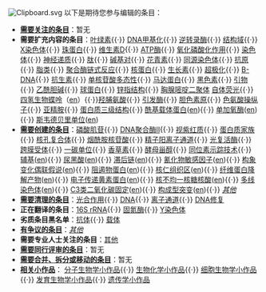 [[Image:Clipboard.svg|right]] 
以下是期待您参与编辑的条目：
*'''[[Wikipedia:需要关注的页面|需要关注的条目]]'''：暂无
*'''需要扩充内容的条目'''：[[叶绿素|叶绿素]]{{·}} [[DNA甲基化|DNA甲基化]]{{·}} [[逆转录酶|逆转录酶]]{{·}} [[结构域|结构域]]{{·}} [[X染色体|X染色体]]{{·}} [[珠蛋白|珠蛋白]]{{·}} [[维生素D|维生素D]]{{·}} [[ATP酶|ATP酶]]{{·}} [[氧化磷酸化作用|氧化磷酸化作用]]{{·}} [[染色体|染色体]]{{·}} [[神经递质|神经递质]]{{·}} [[肽|肽]]{{·}} [[碱基对|碱基对]]{{·}} [[花青素|花青素]]{{·}} [[同源染色体|同源染色体]]{{·}} [[抗原|抗原]]{{·}} [[脂类|脂类]]{{·}} [[聚合酶链式反应|聚合酶链式反应]]{{·}} [[核蛋白|核蛋白]]{{·}} [[生长素|生长素]]{{·}} [[超极化_(生物学)|超极化]]{{·}} [[B-DNA|B-DNA]]{{·}} [[抗生素|抗生素]]{{·}} [[单核苷酸多态性|单核苷酸多态性]]{{·}} [[马达蛋白|马达蛋白]]{{·}} [[黑色素|黑色素]]{{·}} [[引物|引物]]{{·}} [[乙酰胆碱|乙酰胆碱]]{{·}} [[球蛋白|球蛋白]]{{·}} [[锌指结构|锌指结构]]{{·}} [[胸腺嘧啶二聚体|胸腺嘧啶二聚体]] [[自体荧光|自体荧光]]{{·}}[[四氢生物蝶呤|四氢生物蝶呤]]（[[:en:tetrahydrobiopterin|en]]）{{·}}[[羟脯氨酸|羟脯氨酸]]{{·}} [[引发酶|引发酶]]{{·}} [[胆色素原|胆色素原]]{{·}} [[色氨酸操纵子|色氨酸操纵子]]{{·}} [[亚精胺|亚精胺]]{{·}} [[蛋白质三级结构|蛋白质三级结构]]{{·}} [[酰基载体蛋白|酰基载体蛋白]]([[:en:Acyl_carrier_protein|en]]){{·}} [[单加氧酶|单加氧酶]]([[:en:monooxygenase|en]]){{·}} [[斯韦德贝里单位|斯韦德贝里单位]]([[:en:svedberg|en]])
* '''[[Wikipedia:条目请求|需要创建的条目]]'''：[[磷酸肌苷|磷酸肌苷]]{{·}} [[DNA聚合酶II|DNA聚合酶II]]{{·}} [[视紫红质|视紫红质]]{{·}} [[蛋白质家族|蛋白质家族]]{{·}} [[核孔复合体|核孔复合体]]{{·}} [[烟酰胺核苷酸|烟酰胺核苷酸]]{{·}} [[精子阳离子通道|精子阳离子通道]]{{·}} [[光复活酶|光复活酶]]{{·}} [[跨膜受体|跨膜受体]]{{·}} [[一碳单位|一碳单位]]{{·}} [[香草素|香草素]]{{·}} [[酵母甾醇|酵母甾醇]]{{·}} [[同位素示踪技术|同位素示踪技术]]{{·}} [[辅基|辅基]]([[:en:prosthetic_group|en]]){{·}} [[尿黑酸|尿黑酸]]([[:en:homogentisic_acid|en]]){{·}} [[滞后链|滞后链]]([[:en:lagging_strand|en]]){{·}} [[氰化物敏感因子|氰化物敏感因子]]([[:en:cyanide-sensitive_factor|en]]){{·}} [[构象变化偶联假说|构象变化偶联假说]]([[:en:conformational-coupling_hypothesis|en]]){{·}} [[阻遏物蛋白|阻遏物蛋白]]([[:en:aporepressor|en]]){{·}} [[核仁组织区|核仁组织区]]([[:en:nucleolar_organizing_region|en]]){{·}} [[纤维蛋白降解产物|纤维蛋白降解产物]]([[:en:fibrin_degradation_product|en]]){{·}} [[电子传递黄素蛋白|电子传递黄素蛋白]]([[:en:Electron-transferring_flavoprotein|en]]){{·}} [[核不均一核糖核酸|核不均一核糖核酸]]([[:en:nuclear_heterogeneous_RNA|en]]){{·}} [[多线染色体|多线染色体]]([[:en:polytene_chromosome|en]]){{·}} [[C3类二氧化碳固定|C3类二氧化碳固定]]([[:en:C3_carbon_fixation|en]]){{·}} [[构成型突变|构成型突变]]([[:en:constitutive_mutation|en]]){{·}} ''[[Wikipedia:分子生物学维基计划/需要创建的条目|其他]]''
* '''[[Wikipedia:清理|需要清理的条目]]'''：[[光合作用|光合作用]]{{·}} [[DNA|DNA]]{{·}} [[离子通道|离子通道]]{{·}} [[DNA修复|DNA修复]] 
*'''正在翻译的条目'''：[[16S_rRNA|16S rRNA]]{{·}}  [[固氮酶|固氮酶]]{{·}} [[Y染色体|Y染色体]]
*'''劣质条目黑名单'''：[[抗体|抗体]]{{·}} [[载体_(生物学)|载体]]
* '''[[Wikipedia:准确性争议|有争议的条目]]'''：''[[Wikipedia:分子生物学维基计划/有争议的条目|其他]]'' 
* '''需要专业人士关注的条目'''：[[:Category:需要专业人士关注的分子生物学条目|其他]] 
*'''[[Wikipedia:同行评审|需要同行评审的条目]]'''：暂无
* '''[[Wikipedia:合并和移动页面|需要合并、拆分或移动的条目]]'''：暂无
* '''[[Wikipedia:小作品|相关小作品]]'''： [[:Category:分子生物学小作品|分子生物学小作品]]{{·}} [[:Category:生物化学小作品|生物化学小作品]]{{·}} [[:Category:细胞生物学小作品|细胞生物学小作品]]{{·}} [[:Category:发育生物学小作品|发育生物学小作品]]{{·}} [[:Category:遗传学小作品|遗传学小作品]]
{{Current MCB COTM}}